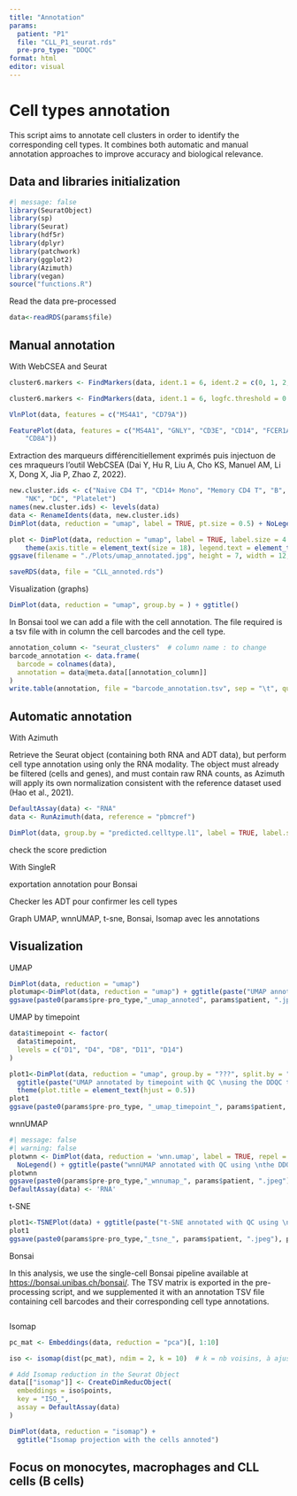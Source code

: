 ```yaml
---
title: "Annotation"
params: 
  patient: "P1"
  file: "CLL_P1_seurat.rds"
  pre-pro_type: "DDQC"
format: html
editor: visual
---
```


# Cell types annotation

This script aims to annotate cell clusters in order to identify the corresponding cell types. It combines both automatic and manual annotation approaches to improve accuracy and biological relevance.

## Data and libraries initialization

```r
#| message: false
library(SeuratObject)
library(sp)
library(Seurat)
library(hdf5r)
library(dplyr)
library(patchwork)
library(ggplot2)
library(Azimuth)
library(vegan)
source("functions.R")
```

Read the data pre-processed

```r
data<-readRDS(params$file)
```

## Manual annotation

With WebCSEA and Seurat

```r
cluster6.markers <- FindMarkers(data, ident.1 = 6, ident.2 = c(0, 1, 2, 3, 4, 5))
```

```r
cluster6.markers <- FindMarkers(data, ident.1 = 6, logfc.threshold = 0.25, test.use = "roc", only.pos = TRUE)
```

```r
VlnPlot(data, features = c("MS4A1", "CD79A"))
```

```r
FeaturePlot(data, features = c("MS4A1", "GNLY", "CD3E", "CD14", "FCER1A", "FCGR3A", "LYZ", "PPBP",
    "CD8A"))
```

Extraction des marqueurs différencitiellement exprimés puis injectuon de ces mraqueurs l'outil WebCSEA (Dai Y, Hu R, Liu A, Cho KS, Manuel AM, Li X, Dong X, Jia P, Zhao Z, 2022).

```r
new.cluster.ids <- c("Naive CD4 T", "CD14+ Mono", "Memory CD4 T", "B", "CD8 T", "FCGR3A+ Mono",
    "NK", "DC", "Platelet")
names(new.cluster.ids) <- levels(data)
data <- RenameIdents(data, new.cluster.ids)
DimPlot(data, reduction = "umap", label = TRUE, pt.size = 0.5) + NoLegend()
```

```r
plot <- DimPlot(data, reduction = "umap", label = TRUE, label.size = 4.5) + xlab("UMAP 1") + ylab("UMAP 2") +
    theme(axis.title = element_text(size = 18), legend.text = element_text(size = 18)) + guides(colour = guide_legend(override.aes = list(size = 10)))
ggsave(filename = "./Plots/umap_annotated.jpg", height = 7, width = 12, plot = plot, quality = 50)
```

```r
saveRDS(data, file = "CLL_annoted.rds")
```

Visualization (graphs)

```r
DimPlot(data, reduction = "umap", group.by = ) + ggtitle()
```

In Bonsai tool we can add a file with the cell annotation. The file required is a tsv file with in column the cell barcodes and the cell type.

```r
annotation_column <- "seurat_clusters"  # column name : to change
barcode_annotation <- data.frame(
  barcode = colnames(data),
  annotation = data@meta.data[[annotation_column]]
)
write.table(annotation, file = "barcode_annotation.tsv", sep = "\t", quote = FALSE, col.names = NA)
```

## Automatic annotation

With Azimuth

Retrieve the Seurat object (containing both RNA and ADT data), but perform cell type annotation using only the RNA modality. The object must already be filtered (cells and genes), and must contain raw RNA counts, as Azimuth will apply its own normalization consistent with the reference dataset used (Hao et al., 2021).

```r
DefaultAssay(data) <- "RNA"
data <- RunAzimuth(data, reference = "pbmcref")
```

```r
DimPlot(data, group.by = "predicted.celltype.l1", label = TRUE, label.size = 3) + NoLegend()
```

check the score prediction

With SingleR

exportation annotation pour Bonsai

Checker les ADT pour confirmer les cell types

Graph UMAP, wnnUMAP, t-sne, Bonsai, Isomap avec les annotations

## Visualization

UMAP

```r
DimPlot(data, reduction = "umap")
plotumap<-DimPlot(data, reduction = "umap") + ggtitle(paste("UMAP annotated with QC using \nthe DDQC tool,", params$patient))
ggsave(paste0(params$pre-pro_type,"_umap_annoted", params$patient, ".jpeg"), plotumap)
```

UMAP by timepoint

```r
data$timepoint <- factor(
  data$timepoint,
  levels = c("D1", "D4", "D8", "D11", "D14")
)

plot1<-DimPlot(data, reduction = "umap", group.by = "???", split.by = "timepoint") +
  ggtitle(paste("UMAP annotated by timepoint with QC \nusing the DDQC tool,", params$patient)) +
  theme(plot.title = element_text(hjust = 0.5))
plot1
ggsave(paste0(params$pre-pro_type, "_umap_timepoint_", params$patient, ".jpeg"), plot1)
```

wnnUMAP

```r
#| message: false
#| warning: false
plotwnn <- DimPlot(data, reduction = 'wnn.umap', label = TRUE, repel = TRUE, label.size = 2.5) + 
  NoLegend() + ggtitle(paste("wnnUMAP annotated with QC using \nthe DDQC tool,", params$patient))
plotwnn
ggsave(paste0(params$pre-pro_type,"_wnnumap_", params$patient, ".jpeg"), plotwnn)
DefaultAssay(data) <- 'RNA'
```

t-SNE

```r
plot1<-TSNEPlot(data) + ggtitle(paste("t-SNE annotated with QC using \nthe DDQC tool,", params$patient))
plot1
ggsave(paste0(params$pre-pro_type,"_tsne_", params$patient, ".jpeg"), plot1)
```

Bonsai

In this analysis, we use the single-cell Bonsai pipeline available at <https://bonsai.unibas.ch/bonsai/>. The TSV matrix is exported in the pre-processing script, and we supplemented it with an annotation TSV file containing cell barcodes and their corresponding cell type annotations.

```r

```

Isomap

```r
pc_mat <- Embeddings(data, reduction = "pca")[, 1:10]

iso <- isomap(dist(pc_mat), ndim = 2, k = 10)  # k = nb voisins, à ajuster

# Add Isomap reduction in the Seurat Object 
data[["isomap"]] <- CreateDimReducObject(
  embeddings = iso$points,
  key = "ISO_",
  assay = DefaultAssay(data)
)

DimPlot(data, reduction = "isomap") + 
  ggtitle("Isomap projection with the cells annoted")
```

## Focus on monocytes, macrophages and CLL cells (B cells)
